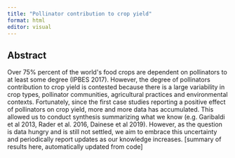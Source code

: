 ```yaml
---
title: "Pollinator contribution to crop yield"
format: html
editor: visual
---
```


## Abstract

Over 75% percent of the world\'s food crops are dependent on pollinators to at least some degree (IPBES 2017). However, the degree of pollinators contribution to crop yield is contested because there is a large variability in crop types, pollinator communities, agricultural practices and environmental contexts. Fortunately, since the first case studies reporting a positive effect of pollinators on crop yield, more and more data has accumulated. This allowed us to conduct synthesis summarizing what we know (e.g. Garibaldi et al 2013, Rader et al. 2016, Dainese et al 2019). However, as the question is data hungry and is still not settled, we aim to embrace this uncertainty and periodically report updates as our knowledge increases. \[summary of results here, automatically updated from code\]

